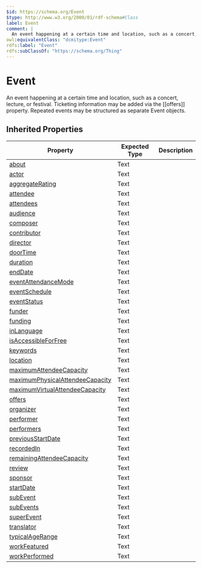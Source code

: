 ```yaml
---
$id: https://schema.org/Event
$type: http://www.w3.org/2000/01/rdf-schema#Class
label: Event
comment: |
  An event happening at a certain time and location, such as a concert, lecture, or festival. Ticketing information may be added via the [[offers]] property. Repeated events may be structured as separate Event objects.
owl:equivalentClass: "dcmitype:Event"
rdfs:label: "Event"
rdfs:subClassOf: "https://schema.org/Thing"
---
```


# Event

An event happening at a certain time and location, such as a concert, lecture, or festival. Ticketing information may be added via the [[offers]] property. Repeated events may be structured as separate Event objects.

## Inherited Properties

| Property | Expected Type | Description |
| --- | --- | --- |
| [about](https://schema.org/about) | Text |  |
| [actor](https://schema.org/actor) | Text |  |
| [aggregateRating](https://schema.org/aggregateRating) | Text |  |
| [attendee](https://schema.org/attendee) | Text |  |
| [attendees](https://schema.org/attendees) | Text |  |
| [audience](https://schema.org/audience) | Text |  |
| [composer](https://schema.org/composer) | Text |  |
| [contributor](https://schema.org/contributor) | Text |  |
| [director](https://schema.org/director) | Text |  |
| [doorTime](https://schema.org/doorTime) | Text |  |
| [duration](https://schema.org/duration) | Text |  |
| [endDate](https://schema.org/endDate) | Text |  |
| [eventAttendanceMode](https://schema.org/eventAttendanceMode) | Text |  |
| [eventSchedule](https://schema.org/eventSchedule) | Text |  |
| [eventStatus](https://schema.org/eventStatus) | Text |  |
| [funder](https://schema.org/funder) | Text |  |
| [funding](https://schema.org/funding) | Text |  |
| [inLanguage](https://schema.org/inLanguage) | Text |  |
| [isAccessibleForFree](https://schema.org/isAccessibleForFree) | Text |  |
| [keywords](https://schema.org/keywords) | Text |  |
| [location](https://schema.org/location) | Text |  |
| [maximumAttendeeCapacity](https://schema.org/maximumAttendeeCapacity) | Text |  |
| [maximumPhysicalAttendeeCapacity](https://schema.org/maximumPhysicalAttendeeCapacity) | Text |  |
| [maximumVirtualAttendeeCapacity](https://schema.org/maximumVirtualAttendeeCapacity) | Text |  |
| [offers](https://schema.org/offers) | Text |  |
| [organizer](https://schema.org/organizer) | Text |  |
| [performer](https://schema.org/performer) | Text |  |
| [performers](https://schema.org/performers) | Text |  |
| [previousStartDate](https://schema.org/previousStartDate) | Text |  |
| [recordedIn](https://schema.org/recordedIn) | Text |  |
| [remainingAttendeeCapacity](https://schema.org/remainingAttendeeCapacity) | Text |  |
| [review](https://schema.org/review) | Text |  |
| [sponsor](https://schema.org/sponsor) | Text |  |
| [startDate](https://schema.org/startDate) | Text |  |
| [subEvent](https://schema.org/subEvent) | Text |  |
| [subEvents](https://schema.org/subEvents) | Text |  |
| [superEvent](https://schema.org/superEvent) | Text |  |
| [translator](https://schema.org/translator) | Text |  |
| [typicalAgeRange](https://schema.org/typicalAgeRange) | Text |  |
| [workFeatured](https://schema.org/workFeatured) | Text |  |
| [workPerformed](https://schema.org/workPerformed) | Text |  |
